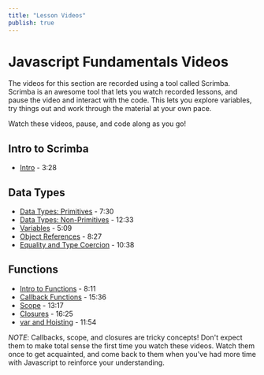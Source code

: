 ```yaml
---
title: "Lesson Videos"
publish: true
---
```


# Javascript Fundamentals Videos

The videos for this section are recorded using a tool called Scrimba. Scrimba is an awesome tool that lets you watch recorded lessons, and pause the video and interact with the code. This lets you explore variables, try things out and work through the material at your own pace.

Watch these videos, pause, and code along as you go!

## Intro to Scrimba

- [Intro][intro] - 3:28

## Data Types

- [Data Types: Primitives][data-types-primitive] - 7:30
- [Data Types: Non-Primitives][data-types-non-primitive] - 12:33
- [Variables][variables] - 5:09
- [Object References][object-references] - 8:27
- [Equality and Type Coercion][equality-and-coercion] - 10:38

## Functions

- [Intro to Functions][intro-to-functions] - 8:11
- [Callback Functions][callbacks] - 15:36
- [Scope][scope] - 13:17
- [Closures][closures] - 16:25
- [var and Hoisting][var-and-hoisting] - 11:54

*NOTE*: Callbacks, scope, and closures are tricky concepts! Don't expect them to make total sense the first time you watch these videos. Watch them once to get acquainted, and come back to them when you've had more time with Javascript to reinforce your understanding.

<!-- Scrimba -->
[intro]: https://scrimba.com/scrim/cPDERWSE
[data-types-primitive]: https://scrimba.com/scrim/cqp43buR
[data-types-non-primitive]: https://scrimba.com/scrim/c9rJZbA4
[variables]: https://scrimba.com/scrim/cmp987fW
[object-references]: https://scrimba.com/scrim/ckwkgNs7
[equality-and-coercion]: https://scrimba.com/scrim/cqp43BC4

[intro-to-functions]: https://scrimba.com/scrim/cNkLBVTN
[callbacks]: https://scrimba.com/scrim/cMgwBEA2
[scope]: https://scrimba.com/scrim/cEZMqeH3
[closures]: https://scrimba.com/scrim/cLgEmZUZ
[var-and-hoisting]: https://scrimba.com/scrim/cpMmB9uV
